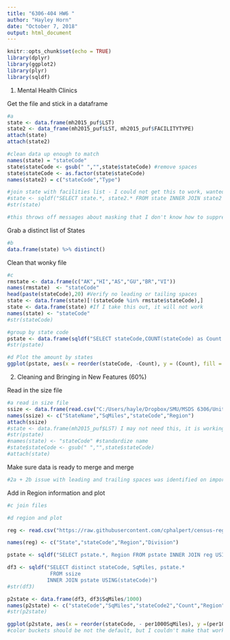 ---
title: "6306-404 HW6 "
author: "Hayley Horn"
date: "October 7, 2018"
output: html_document
---

```{r setup, include=FALSE}
knitr::opts_chunk$set(echo = TRUE)
library(dplyr)
library(ggplot2)
library(plyr)
library(sqldf)
```

1. Mental Health Clinics

Get the file and stick in a dataframe
```{r Mental Health Clinics, ECHO=TRUE }
#a 
state <- data.frame(mh2015_puf$LST)
state2 <- data_frame(mh2015_puf$LST, mh2015_puf$FACILITYTYPE)
attach(state)
attach(state2)

#clean data up enough to match
names(state) = "stateCode"
state$stateCode <- gsub(" ","",state$stateCode) #remove spaces
state$stateCode <- as.factor(state$stateCode)
names(state2) = c("stateCode","Type")

#join state with facilities list - I could not get this to work, wanted to join here and filter out VAMC
#state <- sqldf("SELECT state.*, state2.* FROM state INNER JOIN state2 USING(stateCode)")
#str(state)

#this throws off messages about masking that I don't know how to suppress

```

Grab a distinct list of States
```{r distinct, ECHO=TRUE}
#b 
data.frame(state) %>% distinct()
```

Clean that wonky file
```{r clean, ECHO = TRUE}
#c
rmstate <- data.frame(c("AK","HI","AS","GU","BR","VI"))
names(rmstate)  <- "stateCode"
head(paste(stateCode),20) #Verify no leading or tailing spaces
state <- data.frame(state)[!(stateCode %in% rmstate$stateCode),]
state <- data.frame(state) #If I take this out, it will not work
names(state) <- "stateCode"
#str(stateCode)

#group by state code
pstate <- data.frame(sqldf("SELECT stateCode,COUNT(stateCode) as Count FROM state group by stateCode "))
#str(pstate)

#d Plot the amount by states
ggplot(pstate, aes(x = reorder(stateCode, -Count), y = (Count), fill = Count)) + geom_bar(stat = "identity", width = .75) + guides(fill = FALSE) + theme(legend.position = "none") + theme(plot.title = element_text(hjust = 0.5))+ ggtitle("VA Hospitals in the Continental US") + xlab("State") + ylab("# of Hospitals") + theme(axis.text.x = element_text(angle = 90, vjust = 1, hjust=1))
```

2. Cleaning and Bringing in New Features (60%) 
 
Read in the size file
```{r ssize, ECHO = TRUE}
#a read in size file
ssize <- data.frame(read.csv("C:/Users/hayle/Dropbox/SMU/MSDS 6306/Unit_6/statesize.csv"))
names(ssize) <- c("StateName","SqMiles","stateCode","Region")
attach(ssize)
#state <- data.frame(mh2015_puf$LST) I may not need this, it is working now
#str(pstate)
#names(state) <- "stateCode" #standardize name
#state$stateCode <- gsub(" ","",state$stateCode)
#attach(state)
```

Make sure data is ready to merge and merge
```{r data prep, ECHO = TRUE}
#2a + 2b issue with leading and trailing spaces was identified on import and fixed in section one. I would like to develop a regex to run and look for standard dq issues, like leading trailing spaces, unprintable chars, nas and obscenities. The last option is standard for when I check data sources that either come from or get published to the web, and also if customer service employees have entered the data.
```


Add in Region information and plot
```{r plot, ECHO = TRUE}

#c join files

#d region and plot

reg <- read.csv("https://raw.githubusercontent.com/cphalpert/census-regions/master/us%20census%20bureau%20regions%20and%20divisions.csv")

names(reg) <- c("State","stateCode","Region","Division")

pstate <- sqldf("SELECT pstate.*, Region FROM pstate INNER JOIN reg USING(stateCode)")

df3 <- sqldf("SELECT distinct stateCode, SqMiles, pstate.*
              FROM ssize
             INNER JOIN pstate USING(stateCode)")
#str(df3)

p2state <- data.frame(df3, df3$SqMiles/1000)
names(p2state) <- c("stateCode","SqMiles","stateCode2","Count","Region","per1000SqMiles")
#str(p2state)

ggplot(p2state, aes(x = reorder(stateCode, - per1000SqMiles), y =(per1000SqMiles),  fill = Region)) + geom_bar(stat = "identity", width = .75) + theme(plot.title = element_text(hjust = 0.5)) + ggtitle("VA Hospitals in the Continental US") + xlab("State") + ylab("# of Hospitals") + theme(axis.text.x = element_text(angle = 90, vjust = 1, hjust = 1))
#color buckets should be not the default, but I couldn't make that work. I think it is using facets.


```

	

